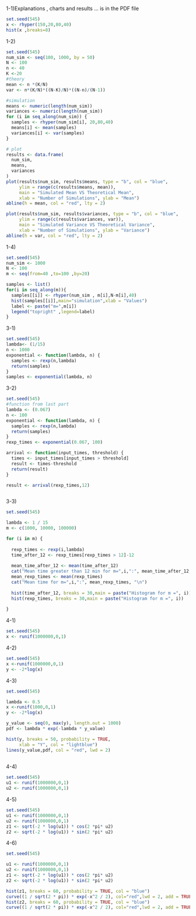 1-1)Explanations , charts and results ... is in the PDF file
```{r}
set.seed(545)
x <- rhyper(150,20,80,40)
hist(x ,breaks=8)
```
1-2)
```{r}
set.seed(545)
num_sim <- seq(100, 1000, by = 50)
N <- 100
n <- 40
K <-20
#theory
mean <- n *(K/N)
var <- n*(K/N)*((N-K)/N)*((N-n)/(N-1))

#simulation
means <- numeric(length(num_sim))
variances <- numeric(length(num_sim))
for (i in seq_along(num_sim)) {
  samples <- rhyper(num_sim[i], 20,80,40)
  means[i] <- mean(samples)
  variances[i] <- var(samples)
}

# plot
results <- data.frame(
  num_sim,
  means,
  variances
)
plot(results$num_sim, results$means, type = "b", col = "blue",
     ylim = range(c(results$means, mean)), 
     main = "Simulated Mean VS Theoretical Mean",
     xlab = "Number of Simulations", ylab = "Mean")
abline(h = mean, col = "red", lty = 2)

plot(results$num_sim, results$variances, type = "b", col = "blue",
     ylim = range(c(results$variances, var)), 
     main = "Simulated Variance VS Theoretical Variance",
     xlab = "Number of Simulations", ylab = "Variance")
abline(h = var, col = "red", lty = 2)


```
1-4)
```{r}
set.seed(545)
num_sim <- 1000
N <- 100
m <- seq(from=40 ,to=100 ,by=20)

samples <- list()
for(i in seq_along(m)){
  samples[[i]] <- rhyper(num_sim , m[i],N-m[i],40)
  hist(samples[[i]],main="simulation",xlab = "Values")
  label <- paste("m=",m[i])
  legend("topright" ,legend=label)
}

```
3-1)
```{r}
set.seed(545)
lambda<- (1/15)
n <- 1000
exponential <- function(lambda, n) {
  samples <- rexp(n,lambda) 
  return(samples) 
}
samples <- exponential(lambda, n) 


```
3-2)
```{r}
set.seed(545)
#function from last part
lambda <- (0.067)
n <- 100
exponential <- function(lambda, n) {
  samples <- rexp(n,lambda) 
  return(samples) 
}
rexp_times <- exponential(0.067, 100) 

arrival <- function(input_times, threshold) {
  times <- input_times[input_times > threshold]
  result <- times-threshold
  return(result)
}

result <- arrival(rexp_times,12)



```
3-3)
```{r}
set.seed(545)

lambda <- 1 / 15 
m <- c(1000, 10000, 100000)

for (i in m) {
 
  rexp_times <- rexp(i,lambda)
  time_after_12 <- rexp_times[rexp_times > 12]-12
  
  mean_time_after_12 <- mean(time_after_12)
  cat("Mean time greater than 12 min for m=",i,":", mean_time_after_12, "\n")
  mean_rexp_times <- mean(rexp_times)
  cat("Mean time for m=",i,":", mean_rexp_times, "\n")
  
  hist(time_after_12, breaks = 30,main = paste("Histogram for m =", i))
  hist(rexp_times, breaks = 30,main = paste("Histogram for m =", i))
  
}

```
4-1)
```{r}
set.seed(545)
x <- runif(1000000,0,1)


```
4-2)
```{r}
set.seed(545)
x <-runif(1000000,0,1)
y <- -2*log(x)


```
4-3)
```{r}
set.seed(545)

lambda <- 0.5  
x <-runif(1000,0,1)
y <- -2*log(x)

y_value <- seq(0, max(y), length.out = 1000)
pdf <- lambda * exp(-lambda * y_value)

hist(y, breaks = 50, probability = TRUE, 
     xlab = "Y", col = "lightblue")
lines(y_value,pdf, col = "red", lwd = 2)
  

```
4-4)
```{r}
set.seed(545)
u1 <- runif(1000000,0,1)
u2 <- runif(1000000,0,1)
```
4-5)
```{r}
set.seed(545)
u1 <- runif(1000000,0,1)
u2 <- runif(1000000,0,1)
z1 <- sqrt(-2 * log(u1)) * cos(2 *pi* u2)
z2 <- sqrt(-2 * log(u1)) * sin(2 *pi* u2)

```
4-6)
```{r}
set.seed(545)

u1 <- runif(1000000,0,1)
u2 <- runif(1000000,0,1)
z1 <- sqrt(-2 * log(u1)) * cos(2 *pi* u2)
z2 <- sqrt(-2 * log(u1)) * sin(2 *pi* u2)

hist(z1, breaks = 60, probability = TRUE, col = "blue")
curve((1 / sqrt(2 * pi)) * exp(-x^2 / 2), col="red",lwd = 2, add = TRUE)
hist(z2, breaks = 60, probability = TRUE, col = "blue")
curve((1 / sqrt(2 * pi)) * exp(-x^2 / 2), col="red",lwd = 2, add = TRUE)
```